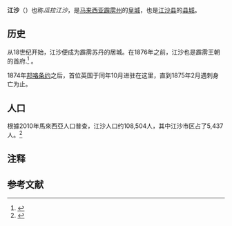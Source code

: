 {{coor icon|4|46|0|N|100|56|0|E|1000000}}
{{Infobox settlement
|name =江沙
|official_name = Kuala Kangsar
|other_name=
|nickname = 
|website = http://www.mpkkpk.gov.my/
|image_skyline = UbudiahMosque.JPG
|imagesize = 275px
|flag_size = 115px
|image_caption = 
|image_seal = 
|seal_size= 
|pushpin_map                  = Malaysia peninsula
|pushpin_label_position       = right
|pushpin_map_caption                  = '''江沙'''在[[馬來西亞半島|馬來西亞半島]]的位置
|pushpin_map1                  = Malaysia
|pushpin_label_position1       = right
|pushpin_map_caption1                  = '''江沙'''在[[馬來西亞|馬來西亞]]的位置
|coordinates_region  = MY
|subdivision_type  = [[國家|國家]]
|subdivision_type1 = [[馬來西亞行政區劃|州]]
|subdivision_type2 = [[县|县]]
|subdivision_type3 = [[地方政府|地方政府]]
|subdivision_name  = {{MYS}}
|subdivision_name1 = [[File:Flag_of_Perak.svg|22px]] [[霹靂州|霹靂州]]
|subdivision_name2 = [[江沙县|江沙县]]
|subdivision_name3 = {{link-ms|江沙市议会|Majlis Perbandaran Kuala Kangsar}}
|established_title      = 
|established_date       = 
|leader_title = [[市長|市長]]
|leader_name = Mohd. Shafie Arifin
|area_magnitude = 1 E8
|area_total_sq_mi  = 
|area_total_km2           = 204.94
|population_as_of               = 2000年统计
|population_footnotes           =
|population_note                =
|population_total               = 39,300
|population_density_km2         = 752
|population_density_sq_mi = 
|timezone = [[馬來西亞標準時間|馬來西亞標準時間]]
|utc_offset = +8
|timezone_DST = 
|elevation_m = 
|elevation_ft = 
|latd=4 |latm=46 |lats= |latNS=N
|longd=100 |longm=56 |longs= |longEW=E
|footnotes =
}}

'''江沙'''（{{lang-ms|Kuala Kangsar}}）也称''瓜拉江沙''，是[[马来西亚|马来西亚]][[霹雳州|霹雳州]]的[[皇城|皇城]]{{notetag|皇城即霹雳苏丹的驻地、王宫所在地。}}，也是[[江沙县|江沙县]]的[[县城|县城]]。

==历史==
从18世纪开始，江沙便成为霹雳苏丹的居城。在1876年之前，江沙也是霹雳王朝的首府.<ref>{{cite web|title=Malay States|url=http://www.worldstatesmen.org/Malay_states.htm WorldStatesmen.org|work=worldstatesmen.org|accessdate=7 May 2013|author=Ben M. Cahoon|archive-date=2010-06-13|archive-url=https://web.archive.org/web/20100613093442/http://worldstatesmen.org/Malay_states.htm|dead-url=no}}</ref> 。

1874年[[邦咯条约|邦咯条约]]之后，首位英国{{le|参政司|Resident (title)|}}{{le|毕治|James W. W. Birch}}于同年10月进驻在这里，直到1875年2月遇刺身亡为止。

==人口==
根據2010年馬來西亞人口普查，江沙人口约108,504人，其中江沙市区占了5,437人。<ref>{{cite web|url=https://newss.statistics.gov.my/newss-portalx/ep/epProductForm.seam?cid=2283&pid=2281|title=Population Distribution by Local Authority Areas and Mukims 2010|accessdate=2016-10-12|author=Department of Statistics Malaysia|date=2013-04-03|publisher=Department Statistics of Malaysia, Official Portal|language=en,ms|archive-date=2019-07-01|archive-url=https://web.archive.org/web/20190701034013/https://newss.statistics.gov.my/newss-portalx/epTimeout.seam|dead-url=no}}</ref>
{{MyPopu|2010|53011|198|33421|19343|230|2301}}

==注释==
{{notefoot}}

==参考文献==
{{reflist}}
{{霹雳州}}